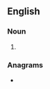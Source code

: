 ==English==

===Noun===
{{head|en|noun plural form}}

# {{plural of|afrit|lang=en}}

===Anagrams===
* {{anagrams|en|fraist|iftars|tafsir}}